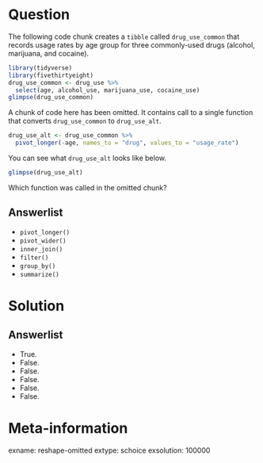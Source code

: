 Question
========

The following code chunk creates a `tibble` called `drug_use_common` that records usage rates by age group for three commonly-used drugs (alcohol, marijuana, and cocaine). 

```r
library(tidyverse)
library(fivethirtyeight)
drug_use_common <- drug_use %>%
  select(age, alcohol_use, marijuana_use, cocaine_use)
glimpse(drug_use_common)
```

A chunk of code here has been omitted. It contains call to a single function that converts `drug_use_common` to `drug_use_alt`. 

```r
drug_use_alt <- drug_use_common %>%
  pivot_longer(-age, names_to = "drug", values_to = "usage_rate")
```

You can see what `drug_use_alt` looks like below. 

```r
glimpse(drug_use_alt)
```

Which function was called in the omitted chunk? 


Answerlist
----------
* `pivot_longer()`
* `pivot_wider()`
* `inner_join()`
* `filter()`
* `group_by()`
* `summarize()`

Solution
========

Answerlist
----------
* True.
* False.
* False.
* False.
* False.
* False.

Meta-information
================
exname: reshape-omitted
extype: schoice
exsolution: 100000

